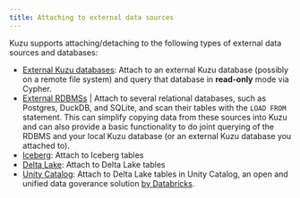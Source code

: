 ```yaml
---
title: Attaching to external data sources
---
```



Kuzu supports attaching/detaching to the following types of external data sources and databases:

- [External Kuzu databases](/extensions/attach/kuzu): Attach to an external Kuzu database
(possibly on a remote file system) and query that database in **read-only** mode via Cypher.
- [External RDBMSs](/extensions/attach/rdbms) | Attach to several relational databases, such as Postgres,
DuckDB, and SQLite, and scan their tables with the `LOAD FROM` statement. This can simplify copying
data from these sources into Kuzu and can also provide a basic functionality to do joint querying of 
the RDBMS and your local Kuzu database (or an external Kuzu database you attached to).
- [Iceberg](/extensions/attach/iceberg): Attach to Iceberg tables
- [Delta Lake](/extensions/attach/delta): Attach to Delta Lake tables
- [Unity Catalog](/extensions/attach/unity): Attach to Delta Lake tables in Unity Catalog,
an open and unified data goverance solution [by Databricks](https://www.databricks.com/product/unity-catalog).
